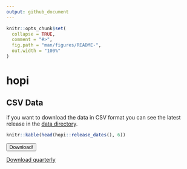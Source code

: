 ```yaml
---
output: github_document
---
```


<!-- README.md is generated from README.Rmd. Please edit that file -->

```r
knitr::opts_chunk$set(
  collapse = TRUE,
  comment = "#>",
  fig.path = "man/figures/README-",
  out.width = "100%"
)
```

# hopi

<!-- badges: start -->
<!-- badges: end -->


## CSV Data

if you want to download the data in CSV format you can see the latest release in the [data directory](https://github.com/lancs-macro/uk-house-prices/tree/master/data/). 

```r
knitr::kable(head(hopi::release_dates(), 6))
```



<form method="get" action="./data/2020-Q3/quarerly/nuts1.csv">
   <button type="submit">Download!</button>
</form>

<a href="./data/2020-Q3/quarerly/nuts1.csv" download="nuts1.csv">
    Download quarterly
</a>

